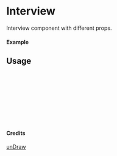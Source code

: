 
<Meta of={Interview} title="unDraw/Interview" />

# Interview

Interview component with different props.

#### Example

<Canvas of={Interview.Primary} />

## Usage

```ts
import { Interview } from "yadl-ui";

const Example = () => {
  return (
      <Interview />
  );
};

export default Example;
```

#### Credits
[unDraw](https://undraw.co/illustrations)
